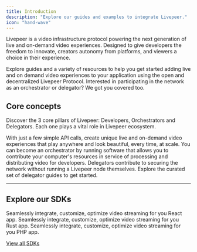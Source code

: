 ```yaml
---
title: Introduction
description: "Explore our guides and examples to integrate Livepeer."
icon: "hand-wave"
---
```


Livepeer is a video infrastructure protocol powering the next generation of live and on-demand video experiences. Designed to give developers the freedom to innovate, creators autonomy from platforms, and viewers a choice in their experience.

Explore guides and a variety of resources to help you get started adding live and on demand video experiences to your application using the open and decentralized Livepeer Protocol. Interested in participating in the network as an orchestrator or delegator? We got you covered too.

## Core concepts

Discover the 3 core pillars of Livepeer: Developers, Orchestrators and Delegators. Each one plays a vital role in Livepeer ecosystem.

<CardGroup cols={1}>
  <Card title="Developers" href="./concepts/spaces" icon="code">
    With just a few simple API calls, create unique live and on-demand video
    experiences that play anywhere and look beautiful, every time, at scale.
  </Card>
  <Card title="Orchestrators" href="./concepts/workbooks" icon="circle-nodes">
    You can become an orchestrator by running software that allows you to
    contribute your computer's resources in service of processing and
    distributing video for developers.
  </Card>
  <Card title="Delegators" href="./concepts/events" icon="coins">
    Delegators contribute to securing the network without running a Livepeer
    node themselves. Explore the curated set of delegator guides to get started.
  </Card>
</CardGroup>

---

## Explore our SDKs

<CardGroup cols={3}>
  <Card title="React" icon="react" color="#5ED2F3">
    Seamlessly integrate, customize, optimize video streaming for you React app.
  </Card>
  <Card title="Node.js" icon="node-js" color="#68a063">
    Seamlessly integrate, customize, optimize video streaming for you Rust app.
  </Card>
  <Card title="PHP" icon="php" color="#787cb4">
    Seamlessly integrate, customize, optimize video streaming for you PHP app.
  </Card>
</CardGroup>

[View all SDKs](sdks)
